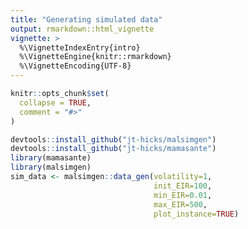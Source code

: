 ```yaml
---
title: "Generating simulated data"
output: rmarkdown::html_vignette
vignette: >
  %\VignetteIndexEntry{intro}
  %\VignetteEngine{knitr::rmarkdown}
  %\VignetteEncoding{UTF-8}
---
```


```r
knitr::opts_chunk$set(
  collapse = TRUE,
  comment = "#>"
)
```

```r
devtools::install_github("jt-hicks/malsimgen")
devtools::install_github("jt-hicks/mamasante")
library(mamasante)
library(malsimgen)
sim_data <- malsimgen::data_gen(volatility=1,
                                init_EIR=100,
                                min_EIR=0.01,
                                max_EIR=500,
                                plot_instance=TRUE)
```
